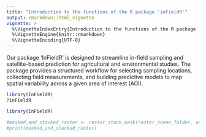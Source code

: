 ```yaml
---
title: "Introduction to the functions of the R package 'inFieldR'"
output: rmarkdown::html_vignette
vignette: >
  %\VignetteIndexEntry{Introduction to the functions of the R package 'inFieldR'}
  %\VignetteEngine{knitr::rmarkdown}
  %\VignetteEncoding{UTF-8}
---
```


Our package 'InFieldR' is designed to streamline in-field sampling and satellite-based prediction for agricultural and environmental studies. The package provides a structured workflow for selecting sampling locations, collecting field measurements, and building predictive models to map spatial variability across a given area of interest (AOI).

```r
library(InFieldR)
?inFieldR
```

```r
library(InFieldR)
```

```r
#masked_and_stacked_raster <- raster_stack_mask(raster_scene_folder, aoi, output_folder)
#print(masked_and_stacked_raster)
```

